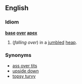 ==English==
===Idiom===
'''[[base]] [[over]] [[apex]]'''
#(''falling over'') in a [[jumble]]d [[heap]].
===Synonyms===
*[[ass over tits]]
*[[upside down]]
*[[topsy turvy]]